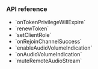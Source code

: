 <PlatformWrapper platform="android">

### API reference

- <Link to="{{Global.API_REF_ANDROID_ROOT}}/class_irtcengineeventhandler.html#callback_irtcengineeventhandler_ontokenprivilegewillexpire">`onTokenPrivilegeWillExpire`</Link>
- <Link to="{{Global.API_REF_ANDROID_ROOT}}/class_irtcengine.html#api_irtcengine_renewtoken">`renewToken`</Link>
- <Link to="{{Global.API_REF_ANDROID_ROOT}}/class_irtcengine.html#api_irtcengine_setclientrole">`setClientRole`</Link>
- <Link to="{{Global.API_REF_ANDROID_ROOT}}/class_irtcengineeventhandler.html#callback_irtcengineeventhandler_onrejoinchannelsuccess">`onRejoinChannelSuccess`</Link>
- <Link to="{{Global.API_REF_ANDROID_ROOT}}/class_irtcengine.html#api_irtcengine_enableaudiovolumeindication">`enableAudioVolumeIndication`</Link>
- <Link to="{{Global.API_REF_ANDROID_ROOT}}/class_irtcengineeventhandler.html#callback_irtcengineeventhandler_onaudiovolumeindication">`onAudioVolumeIndication`</Link>
- <Link to="{{Global.API_REF_ANDROID_ROOT}}/class_irtcengine.html#api_irtcengine_muteremoteaudiostream">`muteRemoteAudioStream`</Link>

</PlatformWrapper>